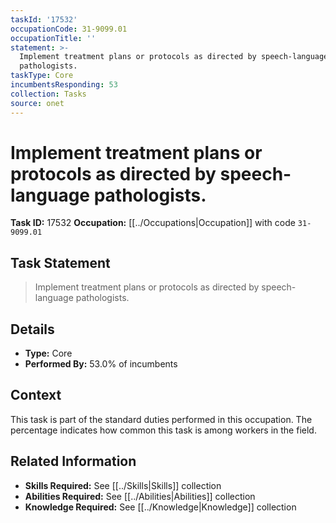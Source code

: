 ```yaml
---
taskId: '17532'
occupationCode: 31-9099.01
occupationTitle: ''
statement: >-
  Implement treatment plans or protocols as directed by speech-language
  pathologists.
taskType: Core
incumbentsResponding: 53
collection: Tasks
source: onet
---
```

# Implement treatment plans or protocols as directed by speech-language pathologists.

**Task ID:** 17532
**Occupation:** [[../Occupations|Occupation]] with code `31-9099.01`

## Task Statement

> Implement treatment plans or protocols as directed by speech-language pathologists.

## Details

- **Type:** Core
- **Performed By:** 53.0% of incumbents

## Context

This task is part of the standard duties performed in this occupation. The percentage indicates how common this task is among workers in the field.

## Related Information

- **Skills Required:** See [[../Skills|Skills]] collection
- **Abilities Required:** See [[../Abilities|Abilities]] collection
- **Knowledge Required:** See [[../Knowledge|Knowledge]] collection
